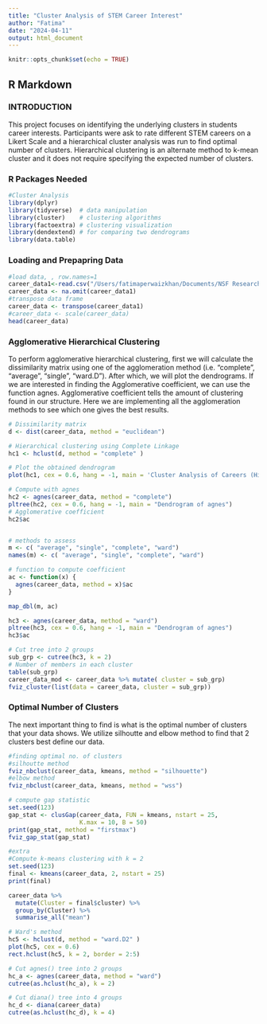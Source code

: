 ```yaml
---
title: "Cluster Analysis of STEM Career Interest"
author: "Fatima"
date: "2024-04-11"
output: html_document
---
```


```r
knitr::opts_chunk$set(echo = TRUE)
```

## R Markdown

### **INTRODUCTION**
This project focuses on identifying the underlying clusters in students career interests. Participants were ask to rate different STEM careers on a Likert Scale and a hierarchical cluster analysis was run to find optimal number of clusters. Hierarchical clustering is an alternate method to k-mean cluster and it does not require specifying the expected number of clusters.

### **R Packages Needed**

```r
#Cluster Analysis
library(dplyr) 
library(tidyverse)  # data manipulation
library(cluster)    # clustering algorithms
library(factoextra) # clustering visualization
library(dendextend) # for comparing two dendrograms
library(data.table)
```

### **Loading and Prepapring Data**
```r
#load data, , row.names=1
career_data1<-read.csv("/Users/fatimaperwaizkhan/Documents/NSF Research Work/Results/careerdata_tp.csv", header = FALSE, sep=",")
career_data <- na.omit(career_data1)
#transpose data frame
career_data <- transpose(career_data1)
#career_data <- scale(career_data)
head(career_data)
```
### **Agglomerative Hierarchical Clustering**
To perform agglomerative hierarchical clustering, first we will calculate the dissimilarity matrix using one of the agglomeration method (i.e. “complete”, “average”, “single”, “ward.D”). After which, we will plot the dendrograms. If we are interested in finding the Agglomerative coefficient, we can use the function agnes. Agglomerative coefficient tells the amount of clustering found in our structure. 
Here we are implementing all the agglomeration methods to see which one gives the best results.
```r
# Dissimilarity matrix
d <- dist(career_data, method = "euclidean")

# Hierarchical clustering using Complete Linkage
hc1 <- hclust(d, method = "complete" )

# Plot the obtained dendrogram
plot(hc1, cex = 0.6, hang = -1, main = 'Cluster Analysis of Careers (Hierarchical)')

# Compute with agnes
hc2 <- agnes(career_data, method = "complete")
pltree(hc2, cex = 0.6, hang = -1, main = "Dendrogram of agnes") 
# Agglomerative coefficient
hc2$ac


# methods to assess
m <- c( "average", "single", "complete", "ward")
names(m) <- c( "average", "single", "complete", "ward")

# function to compute coefficient
ac <- function(x) {
  agnes(career_data, method = x)$ac
}

map_dbl(m, ac)

hc3 <- agnes(career_data, method = "ward")
pltree(hc3, cex = 0.6, hang = -1, main = "Dendrogram of agnes") 
hc3$ac

# Cut tree into 2 groups
sub_grp <- cutree(hc3, k = 2)
# Number of members in each cluster
table(sub_grp)
career_data_mod <- career_data %>% mutate( cluster = sub_grp) 
fviz_cluster(list(data = career_data, cluster = sub_grp))
```

### **Optimal Number of Clusters**
The next important thing to find is what is the optimal number of clusters that your data shows. We utilize silhoutte and elbow method to find that 2 clusters best define our data.
```r
#finding optimal no. of clusters
#silhoutte method
fviz_nbclust(career_data, kmeans, method = "silhouette")
#elbow method
fviz_nbclust(career_data, kmeans, method = "wss")

# compute gap statistic
set.seed(123)
gap_stat <- clusGap(career_data, FUN = kmeans, nstart = 25,
                    K.max = 10, B = 50)
print(gap_stat, method = "firstmax")
fviz_gap_stat(gap_stat)
```
```r
#extra 
#Compute k-means clustering with k = 2
set.seed(123)
final <- kmeans(career_data, 2, nstart = 25)
print(final)

career_data %>%
  mutate(Cluster = final$cluster) %>%
  group_by(Cluster) %>%
  summarise_all("mean")

# Ward's method
hc5 <- hclust(d, method = "ward.D2" )
plot(hc5, cex = 0.6)
rect.hclust(hc5, k = 2, border = 2:5)

# Cut agnes() tree into 2 groups
hc_a <- agnes(career_data, method = "ward")
cutree(as.hclust(hc_a), k = 2)

# Cut diana() tree into 4 groups
hc_d <- diana(career_data)
cutree(as.hclust(hc_d), k = 4)

```

